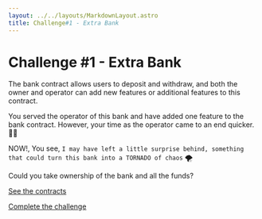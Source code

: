 ```yaml
---
layout: ../../layouts/MarkdownLayout.astro
title: Challenge#1 - Extra Bank
---
```


# Challenge #1 - Extra Bank

The bank contract allows users to deposit and withdraw, 
and both the owner and operator can add new features or additional features to this contract.

You served the operator of this bank and have added one feature to the bank contract. 
However, your time as the operator came to an end quicker. 🚪😞

NOW!, You see, 
`I may have left a little surprise behind, something that could turn this bank into a TORNADO of chaos` 🌪️

Could you take ownership of the bank and all the funds?

[See the contracts](https://github.com/valixconsulting/valix-ctf-playground/tree/main/contracts/extra-bank)

[Complete the challenge](https://github.com/valixconsulting/valix-ctf-playground/tree/main/test/extra-bank/extra-bank.challenge.ts)
